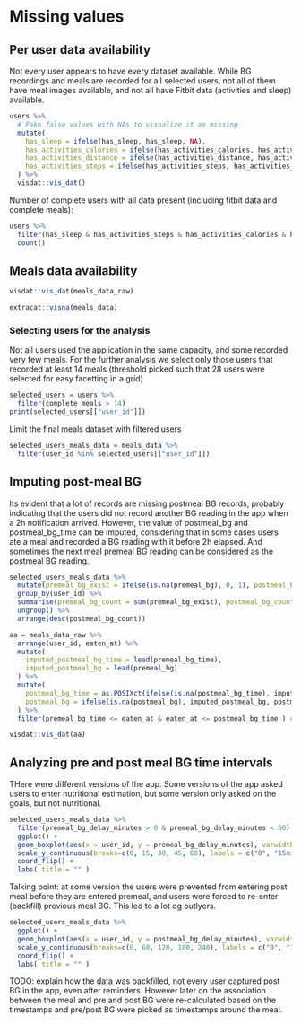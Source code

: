 # Missing values

## Per user data availability

Not every user appears to have every dataset available. While BG recordings and meals are recorded for all selected users, not all of them have meal images available, and not all have Fitbit data (activities and sleep) available.

```r
users %>%
  # Fake false values with NAs to visualize it as missing
  mutate(
    has_sleep = ifelse(has_sleep, has_sleep, NA),
    has_activities_calories = ifelse(has_activities_calories, has_activities_calories, NA),
    has_activities_distance = ifelse(has_activities_distance, has_activities_distance, NA),
    has_activities_steps = ifelse(has_activities_steps, has_activities_steps, NA),
  ) %>%
  visdat::vis_dat()
```

Number of complete users with all data present (including fitbit data and complete meals):
```r
users %>%
  filter(has_sleep & has_activities_steps & has_activities_calories & has_activities_distance & !is.na(complete_meals)) %>%
  count()
```

## Meals data availability

```r
visdat::vis_dat(meals_data_raw)
```

```r
extracat::visna(meals_data)
```


### Selecting users for the analysis

Not all users used the application in the same capacity, and some recorded very few meals. For the further analysis we select only those users that recorded at least 14 meals (threshold picked such that 28 users were selected for easy facetting in a grid)

```r
selected_users = users %>%
  filter(complete_meals > 14)
print(selected_users[["user_id"]])
```

Limit the final meals dataset with filtered users

```r
selected_users_meals_data = meals_data %>% 
  filter(user_id %in% selected_users[["user_id"]])
```


## Imputing post-meal BG

Its evident that a lot of records are missing postmeal BG records, probably indicating that the users did not record another BG reading in the app when a 2h notification arrived. However, the value of postmeal_bg and postmeal_bg_time can be imputed, considering that in some cases users ate a meal and recorded a BG reading with it before 2h elapsed. And sometimes the next meal premeal BG reading can be considered as the postmeal BG reading. 

```r
selected_users_meals_data %>%
  mutate(premeal_bg_exist = ifelse(is.na(premeal_bg), 0, 1), postmeal_bg_exist = ifelse(is.na(postmeal_bg), 0, 1)) %>%
  group_by(user_id) %>%
  summarise(premeal_bg_count = sum(premeal_bg_exist), postmeal_bg_count = sum(postmeal_bg_exist)) %>%
  ungroup() %>%
  arrange(desc(postmeal_bg_count))
```


```r
aa = meals_data_raw %>%
  arrange(user_id, eaten_at) %>%
  mutate(
    imputed_postmeal_bg_time = lead(premeal_bg_time), 
    imputed_postmeal_bg = lead(premeal_bg)
  ) %>%
  mutate(
    postmeal_bg_time = as.POSIXct(ifelse(is.na(postmeal_bg_time), imputed_postmeal_bg_time, postmeal_bg_time), origin = "1970-01-01"), 
    postmeal_bg = ifelse(is.na(postmeal_bg), imputed_postmeal_bg, postmeal_bg)
  ) %>%
  filter(premeal_bg_time <= eaten_at & eaten_at <= postmeal_bg_time ) # this is an invalid condition
```

```r
visdat::vis_dat(aa)
```

## Analyzing pre and post meal BG time intervals 

THere were different versions of the app. Some versions of the app asked users to enter nutritional estimation, but some version only asked on the goals, but not nutritional.


```r
selected_users_meals_data %>%
  filter(premeal_bg_delay_minutes > 0 & premeal_bg_delay_minutes < 60) %>%
  ggplot() +
  geom_boxplot(aes(x = user_id, y = premeal_bg_delay_minutes), varwidth = TRUE) + 
  scale_y_continuous(breaks=c(0, 15, 30, 45, 60), labels = c("0", "15min", "30min", "45min", "1h"), limits = c(0, 60)) + 
  coord_flip() +
  labs( title = "" )
```

Talking point: at some version the users were prevented from entering post meal before they are entered premeal, and users were forced to re-enter (backfill) previous meal BG. This led to a lot og outlyers.


```r
selected_users_meals_data %>%
  ggplot() +
  geom_boxplot(aes(x = user_id, y = postmeal_bg_delay_minutes), varwidth = TRUE) + 
  scale_y_continuous(breaks=c(0, 60, 120, 180, 240), labels = c("0", "1h", "2h", "3h", "4h"), limits = c(0, 1000)) + 
  coord_flip() +
  labs( title = "" )
```

TODO: explain how the data was backfilled, not every user captured post BG in the app, even after reminders. However later on the association between the meal and pre and post BG were re-calculated based on the timestamps and pre/post BG were picked as timestamps around the meal.

